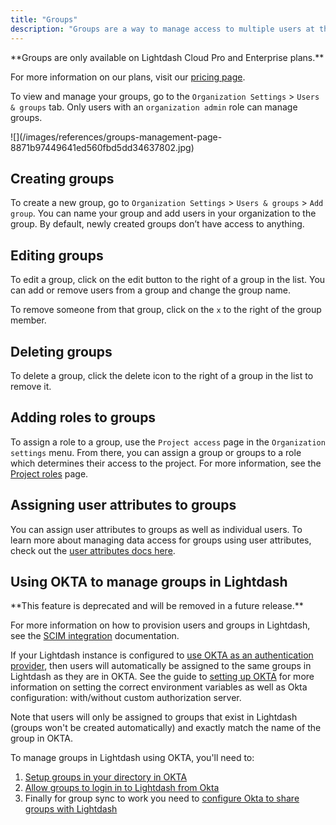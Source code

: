 ```yaml
---
title: "Groups"
description: "Groups are a way to manage access to multiple users at the same time. A user can belong to multiple groups."
---
```


<Info>
  **Groups are only available on Lightdash Cloud Pro and Enterprise plans.**

  For more information on our plans, visit our [pricing page](https://www.lightdash.com/pricing).
</Info>

To view and manage your groups, go to the `Organization Settings` \> `Users & groups` tab. Only users with an `organization admin` role can manage groups.

<Frame>
  ![](/images/references/groups-management-page-8871b97449641ed560fbd5dd34637802.jpg)
</Frame>

## Creating groups

To create a new group, go to `Organization Settings` \> `Users & groups` \> `Add group`. You can name your group and add users in your organization to the group. By default, newly created groups don’t have access to anything.

## Editing groups

To edit a group, click on the edit button to the right of a group in the list. You can add or remove users from a group and change the group name.

To remove someone from that group, click on the `x` to the right of the group member.

## Deleting groups

To delete a group, click the delete icon to the right of a group in the list to remove it.

## Adding roles to groups

To assign a role to a group, use the `Project access` page in the `Organization settings` menu. From there, you can assign a group or groups to a role which determines their access to the project. For more information, see the [Project roles](/references/roles#project-roles) page.

## Assigning user attributes to groups

You can assign user attributes to groups as well as individual users. To learn more about managing data access for groups using user attributes, check out the [user attributes docs here](/references/user-attributes#assigning-user-attributes-to-users-and-groups).

## Using OKTA to manage groups in Lightdash

<Warning>
  **This feature is deprecated and will be removed in a future release.**

  For more information on how to provision users and groups in Lightdash, see the [SCIM integration](/references/scim-integration) documentation.
</Warning>

If your Lightdash instance is configured to [use OKTA as an authentication provider](/self-host/customize-deployment/use-sso-login-for-self-hosted-lightdash#okta), then users will automatically be assigned to the same groups in Lightdash as they are in OKTA. See the guide to [setting up OKTA](/self-host/customize-deployment/use-sso-login-for-self-hosted-lightdash#okta) for more information on setting the correct environment variables as well as Okta configuration: with/without custom authorization server.

<Info>
  Note that users will only be assigned to groups that exist in Lightdash (groups won't be created automatically) and exactly match the name of the group in OKTA.
</Info>

To manage groups in Lightdash using OKTA, you'll need to:

1. [Setup groups in your directory in OKTA](https://help.okta.com/en-us/content/topics/users-groups-profiles/usgp-bulk-assign-group-people.htm)
2. [Allow groups to login in to Lightdash from Okta](https://help.okta.com/en-us/content/topics/users-groups-profiles/usgp-assign-app-group.htm)
3. Finally for group sync to work you need to [configure Okta to share groups with Lightdash](https://developer.okta.com/docs/guides/customize-tokens-groups-claim/main/#add-a-groups-claim-for-a-custom-authorization-server)